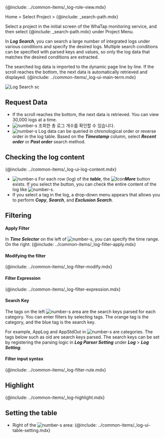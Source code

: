 {@include: ../common-items/_log-role-view.mdx}

Home > Select Project > {@include: _search-path.mdx}

Select a project in the initial screen of the WhaTap monitoring service, and then select {@include: _search-path.mdx} under Project Menu. 

In **_Log Search_**, you can search a large number of integrated logs under various conditions and specify the desired logs. Multiple search conditions can be specified with parsed keys and values, so only the log data that matches the desired conditions are extracted. 

The searched log data is imported to the dynamic page line by line. If the scroll reaches the bottom, the next data is automatically retrieved and displayed. {@include: ../common-items/_log-ui-main-term.mdx}

![Log Search sc](/img/log-search.png)

<!-- 조회된 로그 개수 표시 픽스 시 이미지 변경 필요 0410 -->

## Request Data

-   If the scroll reaches the bottom, the next data is retrieved. You can view 30,000 logs at a time.
-   ![number-s](/img/number-03.png) 조회한 총 로그 개수를 확인할 수 있습니다. 
-   ![number-s](/img/number-03.png) Log data can be queried in chronological order or reverse order in the log table. Based on the **_Timestamp_** column, select **_Recent order_** or **_Past order_** search method.

<!-- * ![number-s](/img/number-02.png) 로그 테이블의 ***Timestamp*** 컬럼을 선택하면 로그 데이터를 시간 역순으로 조회할 수 있습니다. -->

## Checking the log content

{@include: ../common-items/_log-ui-log-content.mdx}

-   ![number-s](/img/number-03.png) For each row (log) of the **_table_**, the ![Icon](/img/ic-caret-right.svg)**_More_** button exists. If you select the button, you can check the entire content of the log like ![number-s](/img/number-04.png).
-   If you select a tag in the log, a drop-down menu appears that allows you to perform **_Copy_**, **_Search_**, and **_Exclusion Search_**.

## Filtering

#### Apply Filter

In **_Time Selector_** on the left of ![number-s](/img/number-01.png), you can specify the time range. On the right: {@include: ../common-items/_log-filter-apply.mdx} 

#### Modifying the filter

{@include: ../common-items/_log-filter-modify.mdx}

#### Filter Expression

{@include: ../common-items/_log-filter-expression.mdx}

#### Search Key

The tags on the left ![number-s](/img/number-02.png) area are the search keys parsed for each category. You can enter filters by selecting tags. The <span class='logwr'>orange</span> tag is the category, and the <span class='lowfg'>blue</span> tag is the search key.

For example, <span class='logwr'>AppLog</span> and <span class='logwr'>AppStdOut</span> in ![number-s](/img/number-02.png) are categories. The tags below such as <span class='lowfg'>oid</span> are search keys parsed. The search keys can be set by registering the parsing logic in **_Log Parser Setting_** under **_Log_** > **_Log Setting_**.

#### Filter input syntax

{@include: ../common-items/_log-filter-rule.mdx}

## Highlight

{@include: ../common-items/_log-highlight.mdx}

## Setting the table

-   Right of the ![number-s](/img/number-03.png) area: {@include: ../common-items/_log-ui-table-setting.mdx}
